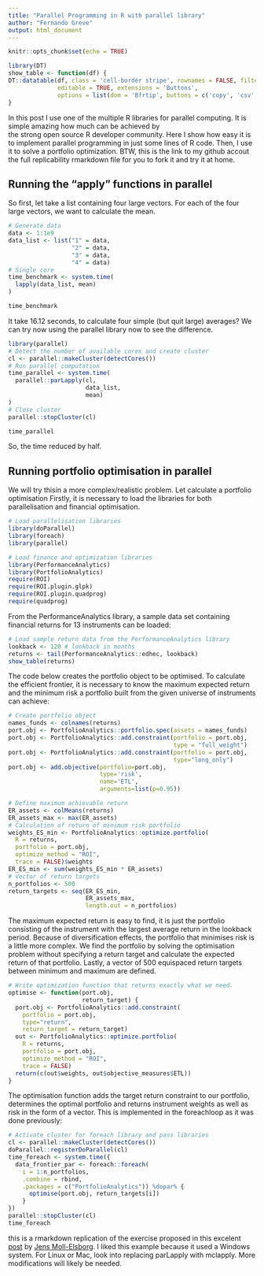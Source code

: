 ---
title: "Parallel Programming in R with parallel library"
author: "Fernando Greve"
output: html_document
---

```{r setup, include=FALSE}
knitr::opts_chunk$set(echo = TRUE)

library(DT)
show_table <- function(df) {
DT::datatable(df, class = 'cell-border stripe', rownames = FALSE, filter = "top", 
              editable = TRUE, extensions = 'Buttons', 
              options = list(dom = 'Bfrtip', buttons = c('copy', 'csv', 'excel', 'pdf', 'print')) )
}
```

In this post I use one of the multiple R libraries for parallel computing. It is simple amazing how much can be achieved by  
the strong open source R developer community. Here I show how easy it is to implement parallel programming in just some lines of R code. Then, I use it to solve a portfolio optimization. BTW, this is the link to my github accout the full replicability rmarkdown file for you to fork it and try it at home.   

## Running the "apply" functions in parallel

So first, let take a list containing four large vectors. For each of the four large vectors, we want to calculate the mean.


```{r}
# Generate data
data <- 1:1e9
data_list <- list("1" = data,
                  "2" = data,
                  "3" = data,
                  "4" = data)
# Single core
time_benchmark <- system.time(
  lapply(data_list, mean)
)

time_benchmark
```

It take 16.12 seconds, to calculate four simple (but quit large) averages? We can try now using the parallel library now to see the difference.


```{r}
library(parallel)
# Detect the number of available cores and create cluster
cl <- parallel::makeCluster(detectCores())
# Run parallel computation
time_parallel <- system.time(
  parallel::parLapply(cl,
                      data_list,
                      mean)
)
# Close cluster
parallel::stopCluster(cl)

time_parallel
```

So, the time reduced by half.

## Running portfolio optimisation in parallel

We will try thisin a more complex/realistic problem. Let calculate a portfolio optimisation Firstly, it is necessary to load the libraries for both parallelisation and financial optimisation.

```{r, results='hide', include=FALSE}
# Load parallelisation libraries
library(doParallel)
library(foreach)
library(parallel)

# Load finance and optimization libraries
library(PerformanceAnalytics)
library(PortfolioAnalytics)
require(ROI)
require(ROI.plugin.glpk)
require(ROI.plugin.quadprog)
require(quadprog)
```

From the PerformanceAnalytics library, a sample data set containing financial returns for 13 instruments can be loaded:

```{r}
# Load sample return data from the PerformanceAnalytics library
lookback <- 120 # lookback in months
returns <- tail(PerformanceAnalytics::edhec, lookback)
show_table(returns)
```

The code below creates the portfolio object to be optimised. To calculate the efficient frontier, it is necessary to know the maximum expected return and the minimum risk a portfolio built from the given universe of instruments can achieve:

```{r}
# Create portfolio object
names_funds <- colnames(returns)
port.obj <- PortfolioAnalytics::portfolio.spec(assets = names_funds)
port.obj <- PortfolioAnalytics::add.constraint(portfolio = port.obj,
                                               type = "full_weight")
port.obj <- PortfolioAnalytics::add.constraint(portfolio = port.obj,
                                               type="long_only")
port.obj <- add.objective(portfolio=port.obj,
                          type='risk',
                          name='ETL',
                          arguments=list(p=0.95))

# Define maximum achievable return
ER_assets <- colMeans(returns)
ER_assets_max <- max(ER_assets)
# Calculation of return of minimum risk portfolio
weights_ES_min <- PortfolioAnalytics::optimize.portfolio(
  R = returns,
  portfolio = port.obj,
  optimize_method = "ROI",
  trace = FALSE)$weights
ER_ES_min <- sum(weights_ES_min * ER_assets)
# Vector of return targets
n_portfolios <- 500
return_targets <- seq(ER_ES_min,
                      ER_assets_max,
                      length.out = n_portfolios)
```

The maximum expected return is easy to find, it is just the portfolio consisting of the instrument with the largest average return in the lookback period. Because of diversification effects, the portfolio that minimises risk is a little more complex. We find the portfolio by solving the optimisation problem without specifying a return target and calculate the expected return of that portfolio. Lastly, a vector of 500 equispaced return targets between minimum and maximum are defined.

```{r}
# Write optimization function that returns exactly what we need.
optimise <- function(port.obj,
                     return_target) {
  port.obj <- PortfolioAnalytics::add.constraint(
    portfolio = port.obj,
    type="return",
    return_target = return_target)
  out <- PortfolioAnalytics::optimize.portfolio(
    R = returns,
    portfolio = port.obj,
    optimize_method = "ROI",
    trace = FALSE)
  return(c(out$weights, out$objective_measures$ETL))
}
```

The optimisation function adds the target return constraint to our portfolio, determines the optimal portfolio and returns instrument weights as well as risk in the form of a vector. This is implemented in the foreachloop as it was done previously:

```{r}
# Activate cluster for foreach library and pass libraries
cl <- parallel::makeCluster(detectCores())
doParallel::registerDoParallel(cl)
time_foreach <- system.time({
  data_frontier_par <- foreach::foreach(
    i = 1:n_portfolios,
    .combine = rbind,
    .packages = c("PortfolioAnalytics")) %dopar% {
      optimise(port.obj, return_targets[i])
    }
})
parallel::stopCluster(cl)
time_foreach
```





this is a rmarkdown replication of the exercise proposed in this excelent [post](https://towardsdatascience.com/getting-started-with-parallel-programming-in-r-d5f801d43745) by [Jens Moll-Elsborg](https://towardsdatascience.com/@jens1994). I liked this example because it used a Windows system. For Linux or Mac, look into replacing parLapply with mclapply. More modifications will likely be needed.

